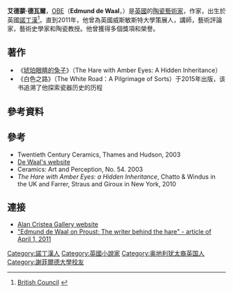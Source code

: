 {{expand|time=2013-10-30T14:35:37+00:00}}
'''艾德蒙·德瓦爾'''，[[大英帝國勳章|OBE]]（'''Edmund de Waal'''，{{bd|1964年|9月10日|}}）是[[英國|英國]]的[[陶瓷|陶瓷]][[藝術家|藝術家]]，作家，出生於英國[[諾丁漢|諾丁漢]]<ref name=britishcouncil>[http://collection.britishcouncil.org/collection/artist/5/18077 British Council] {{webarchive|url=https://web.archive.org/web/20120224085053/http://collection.britishcouncil.org/collection/artist/5/18077 |date=2012-02-24 }}</ref>。直到2011年，他曾為英國威斯敏斯特大學策展人，講師，藝術評論家，藝術史學家和陶瓷教授。他曾獲得多個獎項和榮譽。

==著作==
*《[[琥珀眼睛的兔子|琥珀眼睛的兔子]]》（The Hare with Amber Eyes: A Hidden Inheritance）
*《白色之路》（The White Road：A Pilgrimage of Sorts）于2015年出版，该书追溯了他探索瓷器历史的历程
==參考資料==
{{reflist}}

==參考==
*Twentieth Century Ceramics, Thames and Hudson, 2003
*[http://www.edmunddewaal.com De Waal's website]
*Ceramics: Art and Perception, No. 54. 2003
*''The Hare with Amber Eyes: a Hidden Inheritance'', Chatto & Windus in the UK and Farrer, Straus and Giroux in New York, 2010

==連接==
*[https://web.archive.org/web/20131102181539/http://www.alancristea.com/artist-edmund-de-waal Alan Cristea Gallery website]
*[http://www.telegraph.co.uk/culture/books/bookreviews/8418199/Edmund-de-Waal-on-Proust-The-writer-behind-the-hare.html "Edmund de Waal on Proust: The writer behind the hare" - article of April 1, 2011]

{{Authority control}}

{{DEFAULTSORT:Dewaal, Edmund}}
[[Category:諾丁漢人|Category:諾丁漢人]]
[[Category:英國小說家|Category:英國小說家]]
[[Category:奥地利犹太裔英国人|Category:奥地利犹太裔英国人]]
[[Category:謝菲爾德大學校友|Category:謝菲爾德大學校友]]